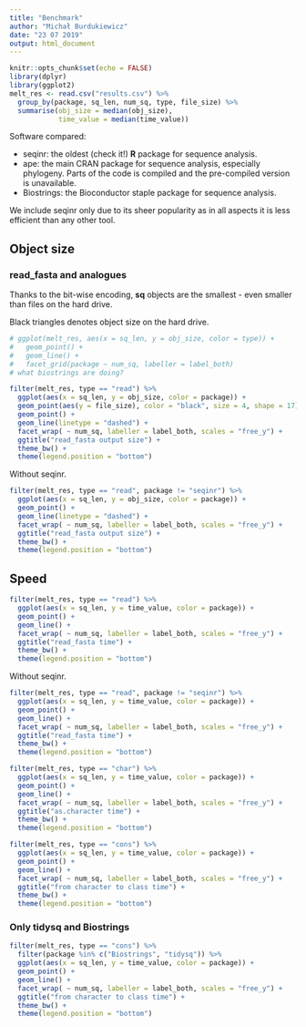 ```yaml
---
title: "Benchmark"
author: "Michał Burdukiewicz"
date: "23 07 2019"
output: html_document
---
```


```r
knitr::opts_chunk$set(echo = FALSE)
library(dplyr)
library(ggplot2)
melt_res <- read.csv("results.csv") %>% 
  group_by(package, sq_len, num_sq, type, file_size) %>% 
  summarise(obj_size = median(obj_size),
            time_value = median(time_value))

```

Software compared:

 - seqinr: the oldest (check it!) **R** package for sequence analysis.
 - ape: the main CRAN package for sequence analysis, especially phylogeny. Parts of the code is compiled and the pre-compiled version is unavailable.
 - Biostrings: the Bioconductor staple package for sequence analysis. 

We include seqinr only due to its sheer popularity as in all aspects it is less efficient than any other tool.

## Object size

### read_fasta and analogues

Thanks to the bit-wise encoding, **sq** objects are the smallest - even smaller than files on the hard drive.

Black triangles denotes object size on the hard drive.

```r
# ggplot(melt_res, aes(x = sq_len, y = obj_size, color = type)) +
#   geom_point() +
#   geom_line() +
#   facet_grid(package ~ num_sq, labeller = label_both)
# what biostrings are doing?

filter(melt_res, type == "read") %>% 
  ggplot(aes(x = sq_len, y = obj_size, color = package)) +
  geom_point(aes(y = file_size), color = "black", size = 4, shape = 17) +
  geom_point() +
  geom_line(linetype = "dashed") +
  facet_wrap( ~ num_sq, labeller = label_both, scales = "free_y") +
  ggtitle("read_fasta output size") +
  theme_bw() +
  theme(legend.position = "bottom")
```

Without seqinr.

```r
filter(melt_res, type == "read", package != "seqinr") %>% 
  ggplot(aes(x = sq_len, y = obj_size, color = package)) +
  geom_point() +
  geom_line(linetype = "dashed") +
  facet_wrap( ~ num_sq, labeller = label_both, scales = "free_y") +
  ggtitle("read_fasta output size") +
  theme_bw() +
  theme(legend.position = "bottom")

```


## Speed

```r
filter(melt_res, type == "read") %>% 
  ggplot(aes(x = sq_len, y = time_value, color = package)) +
  geom_point() +
  geom_line() +
  facet_wrap( ~ num_sq, labeller = label_both, scales = "free_y") +
  ggtitle("read_fasta time") +
  theme_bw() +
  theme(legend.position = "bottom")

```

Without seqinr.

```r
filter(melt_res, type == "read", package != "seqinr") %>% 
  ggplot(aes(x = sq_len, y = time_value, color = package)) +
  geom_point() +
  geom_line() +
  facet_wrap( ~ num_sq, labeller = label_both, scales = "free_y") +
  ggtitle("read_fasta time") +
  theme_bw() +
  theme(legend.position = "bottom")

```

```r
filter(melt_res, type == "char") %>% 
  ggplot(aes(x = sq_len, y = time_value, color = package)) +
  geom_point() +
  geom_line() +
  facet_wrap( ~ num_sq, labeller = label_both, scales = "free_y") +
  ggtitle("as.character time") +
  theme_bw() +
  theme(legend.position = "bottom")
```


```r
filter(melt_res, type == "cons") %>% 
  ggplot(aes(x = sq_len, y = time_value, color = package)) +
  geom_point() +
  geom_line() +
  facet_wrap( ~ num_sq, labeller = label_both, scales = "free_y") +
  ggtitle("from character to class time") +
  theme_bw() +
  theme(legend.position = "bottom")
```

### Only tidysq and Biostrings

```r
filter(melt_res, type == "cons") %>% 
  filter(package %in% c("Biostrings", "tidysq")) %>% 
  ggplot(aes(x = sq_len, y = time_value, color = package)) +
  geom_point() +
  geom_line() +
  facet_wrap( ~ num_sq, labeller = label_both, scales = "free_y") +
  ggtitle("from character to class time") +
  theme_bw() +
  theme(legend.position = "bottom")
```
